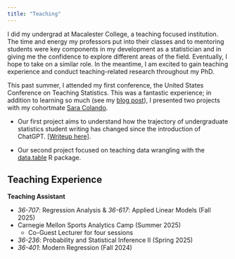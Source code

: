 ```yaml
---
title: "Teaching"
---
```


I did my undergrad at Macalester College, a teaching focused institution. The time and energy my professors put into their classes and to mentoring students were key components in my development as a statistician and in giving me the confidence to explore different areas of the field. Eventually, I hope to take on a similar role. In the meantime, I am excited to gain teaching experience and conduct teaching-related research throughout my PhD. 

This past summer, I attended my first conference, the United States Conference on Teaching Statistics. This was a fantastic experience; in addition to learning so much (see my [blog post](https://efranke22.github.io/blog/uscots2025/)), I presented two projects with my cohortmate [Sara Colando](https://scolando.github.io/).

-   Our first project aims to understand how the trajectory of undergraduate statistics student writing has changed since the introduction of ChatGPT. [\[Writeup here\]](./teaching/llmwriting/llmwriting.qmd).

-   Our second project focused on teaching data wrangling with the [data.table](https://www.rdocumentation.org/packages/data.table/versions/1.17.0) R package.

## Teaching Experience

**Teaching Assistant**\

-   *36-707*: Regression Analysis & *36-617*: Applied Linear Models (Fall 2025)\
-   Carnegie Mellon Sports Analytics Camp (Summer 2025)\
    -   Co-Guest Lecturer for four sessions
-   *36-236*: Probability and Statistical Inference II (Spring 2025)\
-   *36-401*: Modern Regression (Fall 2024)\
